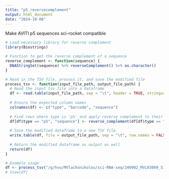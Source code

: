 ```yaml
---
title: "p5_reversecomplement"
output: html_document
date: "2024-10-08"
---
```


Make AVITI p5 sequences sci-rocket compatible  

```r
# Load necessary library for reverse complement
library(Biostrings)

# Function to get the reverse complement of a sequence
reverse_complement <- function(sequence) {
  DNAStringSet(sequence) %>% reverseComplement() %>% as.character()
}

# Read in the TSV file, process it, and save the modified file
process_tsv <- function(input_file_path, output_file_path) {
  # Read the input tsv file into a dataframe
  df <- read.table(input_file_path, sep = "\t", header = TRUE, stringsAsFactors = FALSE)
  
  # Ensure the expected column names
  colnames(df) <- c("type", "barcode", "sequence")
  
  # Find rows where type is 'p5' and apply reverse complement to their oligo_sequence
  df[df$type == "p5", "sequence"] <- reverse_complement(df[df$type == "p5", "sequence"])
  
  # Save the modified dataframe to a new TSV file
  write.table(df, file = output_file_path, sep = "\t", row.names = FALSE, quote = FALSE)
  
  # Return the modified dataframe as output as well
  return(df)
}

# Example usage
df <- process_tsv("/g/hvu/MVlachonikolou/sci-RNA-seq/240902_MVL03009_SizeOnun/240902_MVL03009_SizeOnun_AVITI/example_barcodes.tsv", "/g/hvu/MVlachonikolou/sci-RNA-seq/240902_MVL03009_SizeOnun/240902_MVL03009_SizeOnun_AVITI/example_barcodes_AVITI.tsv")
# View(df)


```


